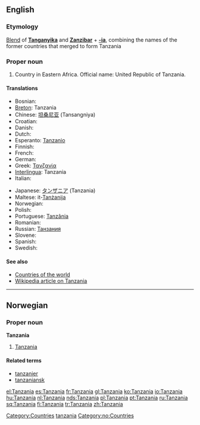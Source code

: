==English==

===Etymology===
[[Blend]] of '''[[w:Tanganyika|Tanganyika]]''' and '''[[w:Zanzibar|Zanzibar]]''' + '''[[-ia]]''', combining the names of the former countries that merged to form Tanzania

===Proper noun===
{{en-proper noun}}

# Country in Eastern Africa. Official name: United Republic of Tanzania.

====Translations====
{{top}}
*Bosnian: {{t-|bs|Tanzanija|f}}
*[[Breton]]: Tanzania
*Chinese: [[坦桑尼亚]] (Tansangniya)
*Croatian: {{t-|hr|Tanzanija|f}}
* Danish: {{t-|da|Tanzania}}
* Dutch: {{t+|nl|Tanzania}}
*Esperanto: [[Tanzanio]]
* Finnish: {{t+|fi|Tansania}}
* French: {{t+|fr|Tanzanie|f}}
* German: {{t+|de|Tansania}}
*Greek: [[Τανζανία]] {{f}}
*[[Interlingua]]: Tanzania
* Italian: {{t-|it|Tanzania|f}}
{{mid}}
*Japanese: [[タンザニア]] (Tanzania)
*Maltese: it-[[Tanżanija]]
* Norwegian: {{t-|no|Tanzania}}
* Polish: {{t+|pl|Tanzania}}
*Portuguese: [[Tanzânia]]
* Romanian: {{t-|ro|Tanzania|f}}
*Russian: [[Танзания]]
* Slovene: {{t-|sl|Tanzanija|f}}
* Spanish: {{t+|es|Tanzania}}
* Swedish: {{t-|sv|Tanzania}}
{{bottom}}

====See also====
*[[Countries of the world]]
*[[w:Tanzania|Wikipedia article on Tanzania]]

[[Category:Countries]]
[[Category:Portmanteaus|tanzania]]

----

==Norwegian==

===Proper noun===
'''Tanzania'''

# [[#English|Tanzania]]

====Related terms====
*[[tanzanier]]
*[[tanzaniansk]]

[[Category:no:Countries]]

[[el:Tanzania]]
[[es:Tanzania]]
[[fr:Tanzania]]
[[gl:Tanzania]]
[[ko:Tanzania]]
[[io:Tanzania]]
[[hu:Tanzania]]
[[nl:Tanzania]]
[[nds:Tanzania]]
[[pl:Tanzania]]
[[pt:Tanzania]]
[[ru:Tanzania]]
[[sq:Tanzania]]
[[fi:Tanzania]]
[[tr:Tanzania]]
[[zh:Tanzania]]